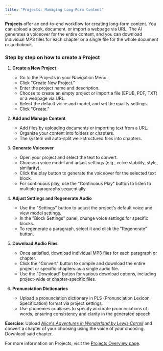 ```yaml
---
title: "Projects: Managing Long-Form Content"
---
```


**Projects** offer an end-to-end workflow for creating long-form content. You can upload a book, document, or import a webpage via URL. The AI generates a voiceover for the entire content, and you can download individual MP3 files for each chapter or a single file for the whole document or audiobook.

### Step by step on how to create a Project

1. **Create a New Project**
   - Go to the Projects in your Navigation Menu.
   - Click "Create New Project."
   - Enter the project name and description.
   - Choose to create an empty project or import a file (EPUB, PDF, TXT) or a webpage via URL.
   - Select the default voice and model, and set the quality settings.
   - Click "Create."

2. **Add and Manage Content**
   - Add files by uploading documents or importing text from a URL.
   - Organize your content into folders or chapters.
   - The system will auto-split well-structured files into chapters.

3. **Generate Voiceover**
   - Open your project and select the text to convert.
   - Choose a voice model and adjust settings (e.g., voice stability, style, similarity).
   - Click the play button to generate the voiceover for the selected text block.
   - For continuous play, use the "Continuous Play" button to listen to multiple paragraphs sequentially.

4. **Adjust Settings and Regenerate Audio**
   - Use the "Settings" button to adjust the project's default voice and view model settings.
   - In the "Block Settings" panel, change voice settings for specific blocks.
   - To regenerate a paragraph, select it and click the "Regenerate" button.

5. **Download Audio Files**
   - Once satisfied, download individual MP3 files for each paragraph or chapter.
   - Click the "Convert" button to compile and download the entire project or specific chapters as a single audio file.
   - Use the "Download" button for various download options, including project-wide or chapter-specific files.

6. **Pronunciation Dictionaries**
   - Upload a pronunciation dictionary in PLS (Pronunciation Lexicon Specification) format via project settings.
   - Use phonemes or aliases to specify accurate pronunciations of words, ensuring consistency and clarity in the generated speech.

**Exercise**: Upload [*Alice's Adventures in Wonderland by Lewis Carroll*](https://www.gutenberg.org/ebooks/11) and convert a chapter of your choosing using the voice of your choosing. Download said chapter.

For more information on Projects, visit the [Projects Overview page](/projects/overview).
